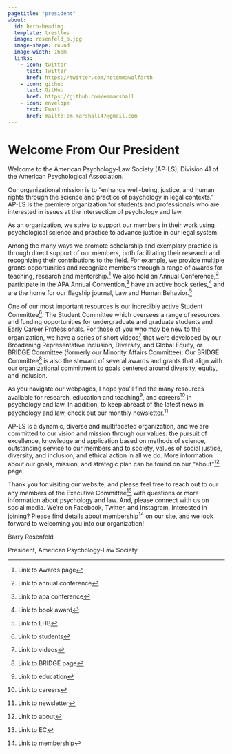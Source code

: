 ```yaml
---
pagetitle: "president"
about: 
  id: hero-heading
  template: trestles
  image: rosenfeld_b.jpg
  image-shape: round
  image-width: 16em
  links:
    - icon: twitter
      text: Twitter
      href: https://twitter.com/notemmawolfarth
    - icon: github
      text: GitHub
      href: https://github.com/emmarshall
    - icon: envelope
      text: Email
      href: mailto:em.marshall47@gmail.com
---
```


::: {#hero-heading}
# Welcome From Our President

Welcome to the American Psychology-Law Society (AP-LS), Division 41 of the American Psychological Association.

Our organizational mission is to "enhance well-being, justice, and human rights through the science and practice of psychology in legal contexts." AP-LS is the premiere organization for students and professionals who are interested in issues at the intersection of psychology and law.
:::

As an organization, we strive to support our members in their work using psychological science and practice to advance justice in our legal system.

Among the many ways we promote scholarship and exemplary practice is through direct support of our members, both facilitating their research and recognizing their contributions to the field. For example, we provide multiple grants opportunities and recognize members through a range of awards for teaching, research and mentorship.[^1] We also hold an Annual Conference,[^2] participate in the APA Annual Convention,[^3] have an active book series,[^4] and are the home for our flagship journal, Law and Human Behavior.[^5]

[^1]: Link to Awards page

[^2]: Link to annual conference

[^3]: Link to apa conference

[^4]: Link to book award

[^5]: Link to LHB

One of our most important resources is our incredibly active Student Committee[^6]. The Student Committee which oversees a range of resources and funding opportunities for undergraduate and graduate students and Early Career Professionals. For those of you who may be new to the organization, we have a series of short videos[^7] that were developed by our Broadening Representative Inclusion, Diversity, and Global Equity, or BRIDGE Committee (formerly our Minority Affairs Committee). Our BRIDGE Committee[^8] is also the steward of several awards and grants that align with our organizational commitment to goals centered around diversity, equity, and inclusion.

[^6]: Link to students

[^7]: Link to videos

[^8]: Link to BRIDGE page

As you navigate our webpages, I hope you'll find the many resources available for research, education and teaching[^9], and careers[^10] in psychology and law. In addition, to keep abreast of the latest news in psychology and law, check out our monthly newsletter.[^11]

[^9]: Link to education

[^10]: Link to careers

[^11]: Link to newsletter

AP-LS is a dynamic, diverse and multifaceted organization, and we are committed to our vision and mission through our values: the pursuit of excellence, knowledge and application based on methods of science, outstanding service to our members and to society, values of social justice, diversity, and inclusion, and ethical action in all we do. More information about our goals, mission, and strategic plan can be found on our "about"[^12] page.

[^12]: Link to about

Thank you for visiting our website, and please feel free to reach out to our any members of the Executive Committee[^13] with questions or more information about psychology and law. And, please connect with us on social media. We're on Facebook, Twitter, and Instagram. Interested in joining? Please find details about membership[^14] on our site, and we look forward to welcoming you into our organization!

[^13]: Link to EC

[^14]: Link to membership

Barry Rosenfeld

President, American Psychology-Law Society

